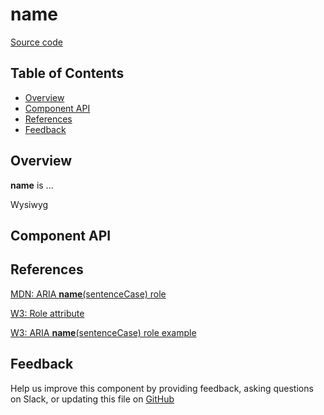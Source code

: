 
# **name**

[Source code](<https://github.com/leemonade/bubbles/tree/main/packages/components/form/Wysiwyg>)

## Table of Contents

<!-- START doctoc generated TOC please keep comment here to allow auto update -->
<!-- DON'T EDIT THIS SECTION, INSTEAD RE-RUN doctoc TO UPDATE -->

- [Overview](#overview)
- [Component API](#component-api)
- [References](#references)
- [Feedback](#feedback)

## Overview

**name** is ...

<ThemeProvider>
  <Wysiwyg>Wysiwyg</Wysiwyg>
</ThemeProvider>

## Component API

<Preview>
  <Story id="molecules-form-wysiwyg--playground" />
</Preview>

<Props of={Wysiwyg} />

## References

[MDN: ARIA **name**(sentenceCase) role](<https://developer.mozilla.org/en-US/docs/Web/Accessibility/ARIA/Roles/wysiwyg_role>)

[W3: Role attribute](https://www.w3.org/WAI/PF/HTML/wiki/RoleAttribute)

[W3: ARIA **name**(sentenceCase) role example](<https://www.w3.org/TR/2016/WD-wai-aria-practices-1.1-20160317/examples/wysiwyg/wysiwyg.html>)

## Feedback

Help us improve this component by providing feedback, asking questions on Slack, or updating this file on
[GitHub](<https://github.com/leemonade/bubbles/edit/main/packages/components/form/Wysiwyg.mdx>)
